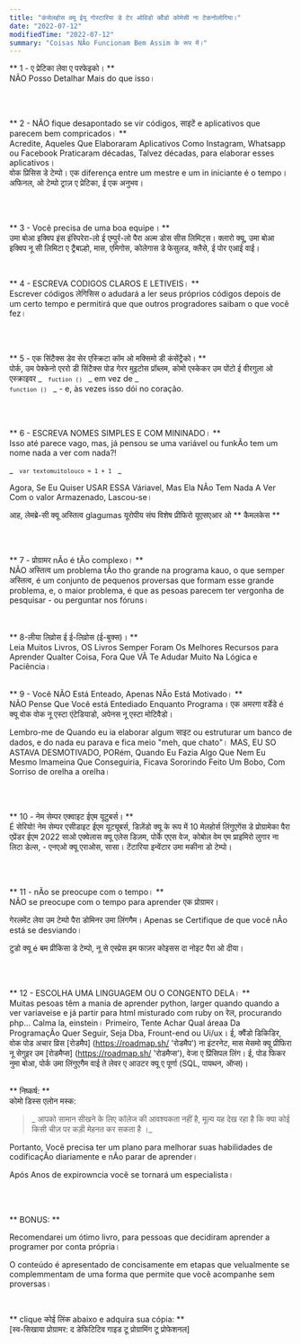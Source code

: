 ```yaml
---
title: "कंसेलहोस क्यू ईयू गोस्टारिया डे टेर ओविडो क्वैंडो कोमेसी ना टेकनोलोगिया।"
date: "2022-07-12"
modifiedTime: "2022-07-12"
summary: "Coisas NÃo Funcionam Bem Assim के रूप में।"
---
```


** 1 - ए प्रेटिका लेवा ए परफेइको। ** <br />
NÃO Posso Detalhar Mais do que isso।

<br />
<br />

** 2 - NÃO fique desapontado se vir códigos, साइटें e aplicativos que parecem bem compricados। ** <br />
Acredite, Aqueles Que Elaboraram Aplicativos Como Instagram, Whatsapp ou Facebook Praticaram décadas, Talvez décadas, para elaborar esses aplicativos। <br />
वोक प्रिसिस डे टेम्पो। एक diferença entre um mestre e um in iniciante é o tempo। अफिनल, ओ टेम्पो ट्राज़ ए प्रेटिका, ई एक अनुभव।

<br />
<br />

** 3 - Você precisa de uma boa equipe। ** <br />
उमा बोआ इक्विप इंस इंस्पिरेरा-लो ई एम्पुर्र-लो पैरा अल्म डोस सीस लिमिट्स। क्लारो क्यू, उमा बोआ इक्विप नू सी लिमिटा ए ट्रैबाल्हो, मास, एमिगोस, कोलेगास डे फेसुलड, क्लैसे, ई पोर एआई वाई।

<br />

** 4 - ESCREVA CODIGOS CLAROS E LETIVEIS। ** <br />
Escrever códigos लेगिसिस o adudará a ler seus próprios códigos depois de um certo tempo e permitirá que que outros progradores saibam o que você fez।

<br />
<br />

** 5 - एक सिंटैक्स डेव सेर एस्क्रिटा कॉम ओ मक्सिमो डी कंसेंट्रैको। ** <br />
पोर्क, उम पेक्केनो एररो डी सिंटैक्स पोड गेरर मुइटोस प्रॉब्लम, कोमो एस्केकर उम पोंटो ई वीरगुला ओ एस्क्राइवर _ <code> `fuction ()` </code> _ em vez de _ <code> `function ()` </code> _ - e, às vezes isso dói no coração.

<br />
<br />

** 6 - ESCREVA NOMES SIMPLES E COM MININADO। ** <br />
Isso até parece vago, mas, já pensou se uma variável ou funkÃo tem um nome nada a ver com nada?!

_ <code> `var textomuitolouco = 1 + 1` </code> _

Agora, Se Eu Quiser USAR ESSA Váriavel, Mas Ela NÃo Tem Nada A Ver Com o valor Armazenado, Lascou-se।

आह, लेमब्रे-सी क्यू अस्तित्व glagumas यूरोपीय संघ विशेष प्रीफिरो यूएसएआर ओ ** कैमलकेस **

<br />
<br />

** 7 - प्रोग्रामर nÃo é tÃo complexo। ** <br />
NÃO अस्तित्व um problema tÃo tho grande na programa kauo, o que semper अस्तित्व, é um conjunto de pequenos proversas que formam esse grande problema, e, o maior problema, é que as pesoas parecem ter vergonha de pesquisar - ou perguntar nos fóruns।

<br />
<br />
** 8-लीया लिव्रोस ई ई-लिव्रोस (ई-बुक्स)। ** <br />
Leia Muitos Livros, OS Livros Semper Foram Os Melhores Recursos para Aprender Qualter Coisa, Fora Que VÃ Te Adudar Muito Na Lógica e Paciência।

<br />
<br />

** 9 - Você NÃO Está Enteado, Apenas NÃo Está Motivado। ** <br />
NÃO Pense Que Você está Entediado Enquanto Programa। एक अमरगा वर्डेडे é क्यू वोक वोक नू एस्टा एंटेडियाडो, अपेनस नू एस्टा मोटिवैडो।

Lembro-me de Quando eu ia elaborar algum साइट ou estruturar um banco de dados, e do nada eu parava e fica meio "meh, que chato"। MAS, EU SO ASTAVA DESMOTIVADO, PORém, Quando Eu Fazia Algo Que Nem Eu Mesmo Imameina Que Conseguiria, Ficava Sororindo Feito Um Bobo, Com Sorriso de orelha a orelha।

<br />
<br />

** 10 - नेम सेम्पर एक्वाइट ईएम यूटुबर्स। ** <br />
É सेरियो! नेम सेम्पर एसीडाइट ईएम यूट्यूबर्स, डिज़ेंडो क्यू के रूप में 10 मेलहोर्स लिंगुएगेंस डे प्रोग्रामेका पैरा एप्रेंडर ईएम 2022 साओ एक्वेलास क्यू एलेस डिज़म, पोर्के एएस वेज, कोबोल वेम एम प्राइमिरो लुगार ना लिटा डेल्स, - एनएओ क्यू एराओस, सासा। टेंटारिया इन्वेंटार उमा मकीना डो टेम्पो।

<br />
<br />

** 11 - nÃo se preocupe com o tempo। ** <br />
NÃO se preocupe com o tempo para aprender एक प्रोग्रामर।

गेरलमेंट लेवा उम टेम्पो पैरा डोमिनर उमा लिंगगैम। Apenas se Certifique de que você nÃo está se desviando।

टुडो क्यू é बम प्रीकिसा डे टेम्पो, नू से एस्प्रेस इम फाज़र कोइसस दा नोइट पैरा ओ दीया।

<br />
<br />

** 12 - ESCOLHA UMA LINGUAGEM OU O CONGENTO DELA। ** <br />
Muitas pesoas têm a mania de aprender python, larger quando quando a ver variaveise e já partir para html misturado com ruby ​​on रेल, procurando php… Calma la, einstein।
Primeiro, Tente Achar Qual áreaa Da ProgramaçÃo Quer Seguir, Seja Dba, Frount-end ou Ui/ux। ई, क्वैंडो डिकिडिर, वोक पोड अचार व्रिस [रोडमैप] (https://roadmap.sh/ 'रोडमैप') ना इंटरनेट, मास मेसमो क्यू प्रीफिरा नू सेगुइर उम [रोडमैप्स] (https://roadmap.sh/ 'रोडमैप्स'), वेजा ए प्रिंसिपल लिंग। ई, पोड फिकर नुमा बोआ, पोर्क उमा लिंगुएगैम वाई ते लेवर ए आउटर क्यू ए पूर्णा (SQL, पायथन, ऑप्स)। <br /> <br />

** निष्कर्ष: ** <br />
कोमो डिस्स एलोन मस्क: <br />

> _ आपको सामान सीखने के लिए कॉलेज की आवश्यकता नहीं है, मूल्य यह देख रहा है कि क्या कोई किसी चीज़ पर कड़ी मेहनत कर सकता है ।_

Portanto, Você precisa ter um plano para melhorar suas habilidades de codificaçÃo diariamente e nÃo parar de aprender।

Após Anos de expirowncia você se tornará um especialista।

<br />
<br />

** BONUS: **

Recomendarei um ótimo livro, para pessoas que decidiram aprender a programer por conta própria।

O conteúdo é apresentado de concisamente em etapas que velualmente se complemmentam de uma forma que permite que você acompanhe sem proversas।

<br />

** clique कोई लिंक abaixo e adquira sua cópia: ** <br />
[स्व-सिखाया प्रोग्रामर: द डेफिटिटिव गाइड टू प्रोग्रामिंग टू प्रोफेशनल]